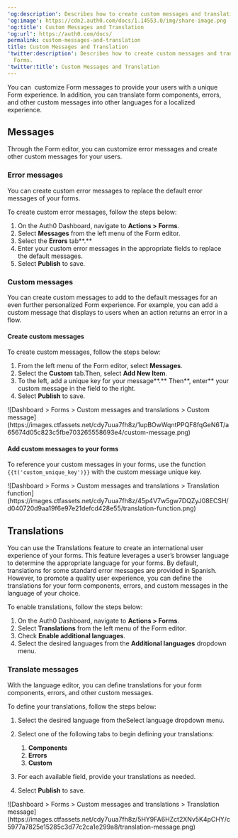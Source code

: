 ---
'og:description': Describes how to create custom messages and translations with Forms.
'og:image': https://cdn2.auth0.com/docs/1.14553.0/img/share-image.png
'og:title': Custom Messages and Translation
'og:url': https://auth0.com/docs/
permalink: custom-messages-and-translation
title: Custom Messages and Translation
'twitter:description': Describes how to create custom messages and translations with
  Forms.
'twitter:title': Custom Messages and Translation
---
You can  customize Form messages to provide your users with a unique Form experience. In addition, you can translate form components, errors, and other custom messages into other languages for a localized experience.

## Messages

Through the Form editor, you can customize error messages and create other custom messages for your users.

### Error messages

You can create custom error messages to replace the default error messages of your forms.

To create custom error messages, follow the steps below:

1. On the Auth0 Dashboard, navigate to **Actions > Forms**.
2. Select **Messages** from the left menu of the Form editor.
3. Select the **Errors** tab**.**
4. Enter your custom error messages in the appropriate fields to replace the default messages.
5. Select **Publish** to save.

### Custom messages

You can create custom messages to add to the default messages for an even further personalized Form experience. For example, you can add a custom message that displays to users when an action returns an error in a flow.

#### Create custom messages

To create custom messages, follow the steps below:

1. From the left menu of the Form editor, select **Messages**.
2. Select the **Custom** tab.Then, select **Add New Item**.
3. To the left, add a unique key for your message**.** Then**, enter** your custom message in the field to the right.
4. Select **Publish** to save.

<Frame>![Dashboard > Forms > Custom messages and translations > Custom message](https://images.ctfassets.net/cdy7uua7fh8z/1upBOwWqntPPQF8fqGeN6T/a65674d05c823c5fbe703265558693e4/custom-message.png)</Frame>

#### Add custom messages to your forms

To reference your custom messages in your forms, use the function `{{t('custom_unique_key')}}` with the custom message unique key.

<Frame>![Dashboard > Forms > Custom messages and translations > Translation function](https://images.ctfassets.net/cdy7uua7fh8z/45p4V7w5gw7DQZyJ08ECSH/d040720d9aa19f6e97e21defcd428e55/translation-function.png)</Frame>

## Translations

You can use the Translations feature to create an international user experience of your forms. This feature leverages a user’s browser language to determine the appropriate language for your forms.
By default, translations for some standard error messages are provided in Spanish. However, to promote a quality user experience, you can define the translations for your form components, errors, and custom messages in the language of your choice.

To enable translations, follow the steps below:

1. On the Auth0 Dashboard, navigate to **Actions > Forms**.
2. Select **Translations** from the left menu of the Form editor.
3. Check **Enable additional languages**.
4. Select the desired languages from the **Additional languages** dropdown menu.

### Translate messages

With the language editor, you can define translations for your form components, errors, and other custom messages.

To define your translations, follow the steps below:

1. Select the desired language from theSelect language dropdown menu.
2. Select one of the following tabs to begin defining your translations:

   1. **Components**
   2. **Errors**
   3. **Custom**
3. For each available field, provide your translations as needed.
4. Select **Publish** to save.

<Frame>![Dashboard > Forms > Custom messages and translations > Translation message](https://images.ctfassets.net/cdy7uua7fh8z/5HY9FA6HZct2XNv5K4pCHY/c5977a7825e15285c3d77c2ca1e299a8/translation-message.png)</Frame>